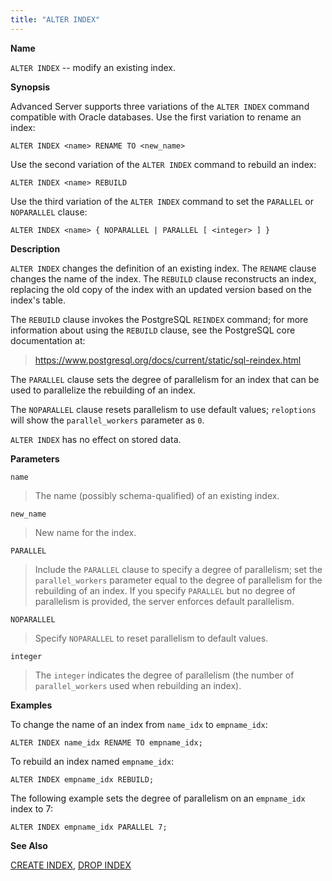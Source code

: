 ```yaml
---
title: "ALTER INDEX"
---
```


<div id="alter_index" class="registered_link"></div>


**Name**

`ALTER INDEX` -- modify an existing index.

**Synopsis**

Advanced Server supports three variations of the `ALTER INDEX` command compatible with Oracle databases. Use the first variation to rename an index:

``` text
ALTER INDEX <name> RENAME TO <new_name>
```

Use the second variation of the `ALTER INDEX` command to rebuild an index:

``` text
ALTER INDEX <name> REBUILD
```

Use the third variation of the `ALTER INDEX` command to set the `PARALLEL` or `NOPARALLEL` clause:

``` text
ALTER INDEX <name> { NOPARALLEL | PARALLEL [ <integer> ] }
```

**Description**

`ALTER INDEX` changes the definition of an existing index. The `RENAME` clause changes the name of the index. The `REBUILD` clause reconstructs an index, replacing the old copy of the index with an updated version based on the index's table.

The `REBUILD` clause invokes the PostgreSQL `REINDEX` command; for more information about using the `REBUILD` clause, see the PostgreSQL core documentation at:

> <https://www.postgresql.org/docs/current/static/sql-reindex.html>

The `PARALLEL` clause sets the degree of parallelism for an index that can be used to parallelize the rebuilding of an index.

The `NOPARALLEL` clause resets parallelism to use default values; `reloptions` will show the `parallel_workers` parameter as `0`.

`ALTER INDEX` has no effect on stored data.

**Parameters**

`name`

> The name (possibly schema-qualified) of an existing index.

`new_name`

> New name for the index.

`PARALLEL`

> Include the `PARALLEL` clause to specify a degree of parallelism; set the `parallel_workers` parameter equal to the degree of parallelism for the rebuilding of an index. If you specify `PARALLEL` but no degree of parallelism is provided, the server enforces default parallelism.

`NOPARALLEL`

> Specify `NOPARALLEL` to reset parallelism to default values.

`integer`

> The `integer` indicates the degree of parallelism (the number of `parallel_workers` used when rebuilding an index).

**Examples**

To change the name of an index from `name_idx` to `empname_idx`:

``` text
ALTER INDEX name_idx RENAME TO empname_idx;
```

To rebuild an index named `empname_idx`:

``` text
ALTER INDEX empname_idx REBUILD;
```

The following example sets the degree of parallelism on an `empname_idx` index to 7:

``` text
ALTER INDEX empname_idx PARALLEL 7;
```

**See Also**

[CREATE INDEX](#create_index), [DROP INDEX](#drop_index)

